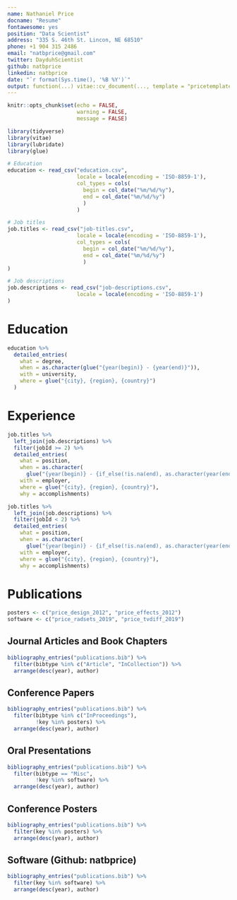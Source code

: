 ```yaml
---
name: Nathaniel Price
docname: "Resume"
fontawesome: yes
position: "Data Scientist"
address: "335 S. 46th St. Lincon, NE 68510"
phone: +1 904 315 2486
email: "natbprice@gmail.com"
twitter: DayduhScientist
github: natbprice
linkedin: natbprice
date: "`r format(Sys.time(), '%B %Y')`"
output: function(...) vitae::cv_document(..., template = "pricetemplate.tex", citation_package = "biblatex")
---
```


```r
knitr::opts_chunk$set(echo = FALSE, 
                      warning = FALSE, 
                      message = FALSE)

library(tidyverse)
library(vitae)
library(lubridate)
library(glue)
```

```r

# Education
education <- read_csv("education.csv",
                      locale = locale(encoding = 'ISO-8859-1'),
                      col_types = cols(
                        begin = col_date("%m/%d/%y"),
                        end = col_date("%m/%d/%y")
                        )
                      )

# Job titles
job.titles <- read_csv("job-titles.csv",
                      locale = locale(encoding = 'ISO-8859-1'),
                      col_types = cols(
                        begin = col_date("%m/%d/%y"),
                        end = col_date("%m/%d/%y")
                        )
)

# Job descriptions
job.descriptions <- read_csv("job-descriptions.csv",
                      locale = locale(encoding = 'ISO-8859-1')
)

```

# Education

```r
education %>%
  detailed_entries(
    what = degree,
    when = as.character(glue("{year(begin)} - {year(end)}")),
    with = university,
    where = glue("{city}, {region}, {country}")
  )
```

# Experience

```r
job.titles %>% 
  left_join(job.descriptions) %>% 
  filter(jobId >= 2) %>% 
  detailed_entries(
    what = position,
    when = as.character(
      glue("{year(begin)} - {if_else(!is.na(end), as.character(year(end)), 'present')}")),
    with = employer,
    where = glue("{city}, {region}, {country}"),
    why = accomplishments)

```

```r

job.titles %>% 
  left_join(job.descriptions) %>% 
  filter(jobId < 2) %>% 
  detailed_entries(
    what = position,
    when = as.character(
      glue("{year(begin)} - {if_else(!is.na(end), as.character(year(end)), 'present')}")),
    with = employer,
    where = glue("{city}, {region}, {country}"),
    why = accomplishments)
```


# Publications

```r
posters <- c("price_design_2012", "price_effects_2012")
software <- c("price_radsets_2019", "price_tvdiff_2019")
```


## Journal Articles and Book Chapters
```r
bibliography_entries("publications.bib") %>%
  filter(bibtype %in% c("Article", "InCollection")) %>%
  arrange(desc(year), author)
```

## Conference Papers
```r
bibliography_entries("publications.bib") %>%
  filter(bibtype %in% c("InProceedings"),
         !key %in% posters) %>%
  arrange(desc(year), author)
```

## Oral Presentations
```r
bibliography_entries("publications.bib") %>%
  filter(bibtype == "Misc",
         !key %in% software) %>%
  arrange(desc(year), author)
```

## Conference Posters
```r
bibliography_entries("publications.bib") %>%
  filter(key %in% posters) %>%
  arrange(desc(year), author)
```

## Software (Github: natbprice)
```r
bibliography_entries("publications.bib") %>%
  filter(key %in% software) %>%
  arrange(desc(year), author)
```
